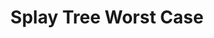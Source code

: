 ---
id: "ds_tf_012"
questionType: "TRUE_FALSE"
title: "Splay Tree Worst Case"
statement: "Splay trees guarantee O(log n) worst-case access time."
difficulty: "HARD"
category: "Data Structures"
correctAnswer: false
explanation: "Splay trees have amortized O(log n) time, but worst-case can be O(n)."
---